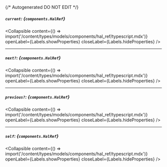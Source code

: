 {/* Autogenerated DO NOT EDIT  */}

##### `current`: *{`components.HalRef`}*

<Collapsible content={() => import('/content/types/models/components/hal_ref/typescript.mdx')} openLabel={Labels.showProperties} closeLabel={Labels.hideProperties} />


---
##### `next?`: *{`components.HalRef`}*

<Collapsible content={() => import('/content/types/models/components/hal_ref/typescript.mdx')} openLabel={Labels.showProperties} closeLabel={Labels.hideProperties} />


---
##### `previous?`: *{`components.HalRef`}*

<Collapsible content={() => import('/content/types/models/components/hal_ref/typescript.mdx')} openLabel={Labels.showProperties} closeLabel={Labels.hideProperties} />


---
##### `self`: *{`components.HalRef`}*

<Collapsible content={() => import('/content/types/models/components/hal_ref/typescript.mdx')} openLabel={Labels.showProperties} closeLabel={Labels.hideProperties} />



